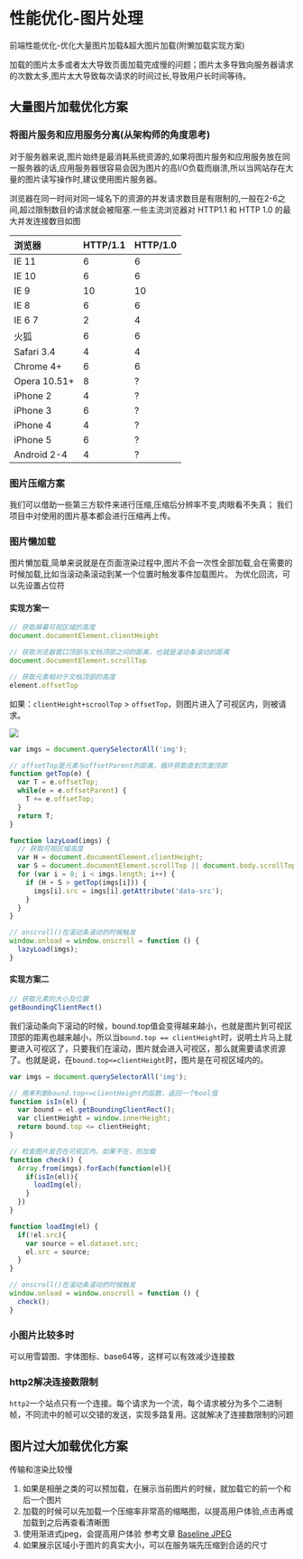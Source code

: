 # 性能优化-图片处理

前端性能优化-优化大量图片加载&超大图片加载(附懒加载实现方案)

加载的图片太多或者太大导致页面加载完成慢的问题；图片太多导致向服务器请求的次数太多,图片太大导致每次请求的时间过长,导致用户长时间等待。

## 大量图片加载优化方案

### 将图片服务和应用服务分离(从架构师的角度思考)

对于服务器来说,图片始终是最消耗系统资源的,如果将图片服务和应用服务放在同一服务器的话,应用服务器很容易会因为图片的高I/O负载而崩溃,所以当网站存在大量的图片读写操作时,建议使用图片服务器。

浏览器在同一时间对同一域名下的资源的并发请求数目是有限制的,一般在2-6之间,超过限制数目的请求就会被阻塞.一些主流浏览器对 HTTP1.1 和 HTTP 1.0 的最大并发连接数目如图

|浏览器|HTTP/1.1|HTTP/1.0|
|:---|:---|:---|
|IE 11|6|6|
|IE 10|6|6|
|IE 9|10|10|
|IE 8|6|6|
|IE 6 7|2|4|
|火狐|6|6|
|Safari 3.4|4|4|
|Chrome 4+|6|6|
|Opera 10.51+|8|?|
|iPhone 2|4|?|
|iPhone 3|6|?|
|iPhone 4|4|?|
|iPhone 5|6|?|
|Android 2-4|4|?|

### 图片压缩方案

我们可以借助一些第三方软件来进行压缩,压缩后分辨率不变,肉眼看不失真； 我们项目中对使用的图片基本都会进行压缩再上传。

### 图片懒加载

图片懒加载,简单来说就是在页面渲染过程中,图片不会一次性全部加载,会在需要的时候加载,比如当滚动条滚动到某一个位置时触发事件加载图片。 为优化回流，可以先设置占位符

#### 实现方案一

```js
// 获取屏幕可视区域的高度
document.documentElement.clientHeight

// 获取浏览器窗口顶部与文档顶部之间的距离，也就是滚动条滚动的距离
document.documentElement.scrollTop

// 获取元素相对于文档顶部的高度
element.offsetTop
```

如果：`clientHeight+scroolTop` > `offsetTop`，则图片进入了可视区内，则被请求。

![](/images/image_visiable.webp)

```js
var imgs = document.querySelectorAll('img');

// offsetTop是元素与offsetParent的距离，循环获取直到页面顶部
function getTop(e) {
  var T = e.offsetTop;
  while(e = e.offsetParent) {
    T += e.offsetTop;
  }
  return T;
}

function lazyLoad(imgs) {
  // 获取可视区域高度
  var H = document.documentElement.clientHeight;
  var S = document.documentElement.scrollTop || document.body.scrollTop;
  for (var i = 0; i < imgs.length; i++) {
    if (H + S > getTop(imgs[i])) {
      imgs[i].src = imgs[i].getAttribute('data-src');
    }
  }
}

// onscroll()在滚动条滚动的时候触发
window.onload = window.onscroll = function () {
  lazyLoad(imgs);
}
```

#### 实现方案二

```js
// 获取元素的大小及位置
getBoundingClientRect()
```

我们滚动条向下滚动的时候，bound.top值会变得越来越小，也就是图片到可视区顶部的距离也越来越小，所以当`bound.top == clientHeight`时，说明土片马上就要进入可视区了，只要我们在滚动，图片就会进入可视区，那么就需要请求资源了。也就是说，在`bound.top<=clientHeight`时，图片是在可视区域内的。

```js
var imgs = document.querySelectorAll('img');

// 用来判断bound.top<=clientHeight的函数，返回一个bool值
function isIn(el) {
  var bound = el.getBoundingClientRect();
  var clientHeight = window.innerHeight;
  return bound.top <= clientHeight;
} 

// 检查图片是否在可视区内，如果不在，则加载
function check() {
  Array.from(imgs).forEach(function(el){
    if(isIn(el)){
      loadImg(el);
    }
  })
}

function loadImg(el) {
  if(!el.src){
    var source = el.dataset.src;
    el.src = source;
  }
}

// onscroll()在滚动条滚动的时候触发
window.onload = window.onscroll = function () {
  check();
}
```

### 小图片比较多时

可以用雪碧图、字体图标、base64等，这样可以有效减少连接数

### http2解决连接数限制

`http2`一个站点只有一个连接。每个请求为一个流，每个请求被分为多个二进制帧，不同流中的帧可以交错的发送，实现多路复用。这就解决了连接数限制的问题

## 图片过大加载优化方案

传输和渲染比较慢

1. 如果是相册之类的可以预加载，在展示当前图片的时候，就加载它的前一个和后一个图片
2. 加载的时候可以先加载一个压缩率非常高的缩略图，以提高用户体验,点击再或加载到之后再查看清晰图
3. 使用渐进式jpeg，会提高用户体验 参考文章 [Baseline JPEG](https://www.biaodianfu.com/progressive-jpeg.html)
4. 如果展示区域小于图片的真实大小，可以在服务端先压缩到合适的尺寸

